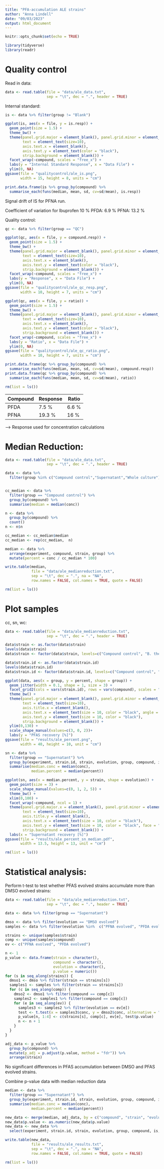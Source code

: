 ```yaml
---
title: "PFA-accumulation ALE strains"
author: "Anna Lindell"
date: "09/03/2023"
output: html_document
---
```


```r
knitr::opts_chunk$set(echo = TRUE)
```


```r
library(tidyverse)
library(readr)
```





# Quality control

Read in data:
```r
data <- read.table(file = "data/ale_data.txt", 
                   sep = "\t", dec = ".", header = TRUE)
```



Internal standard:
```r
is <- data %>% filter(group != "Blank")

ggplot(is, aes(x = file, y = is.resp)) +
  geom_point(size = 1.5) +
  theme_bw() +
  theme(panel.grid.major = element_blank(), panel.grid.minor = element_blank(),
        text = element_text(size=10),
        axis.text.x = element_blank(),
        axis.text.y = element_text(color = "black"),
        strip.background = element_blank()) +
  facet_wrap(~compound, scales = "free_x") +
  labs(y = "Internal Standard Response", x = "Data File") +
  ylim(0, NA)
ggsave(file = "qualitycontrol/ale_is.png",
       width = 15, height = 8, units = "cm")

print.data.frame(is %>% group_by(compound) %>%
  summarise_each(funs(median, mean, sd, cv=sd/mean), is.resp))
```

Signal drift of IS for PFNA run.

Coefficient of variation for Ibuprofen 10 %
PFDA: 6.9 %
PFNA: 13.2 %





Quality control:
```r
qc <- data %>% filter(group == "QC")

ggplot(qc, aes(x = file, y = compound.resp)) +
  geom_point(size = 1.5) +
  theme_bw() +
  theme(panel.grid.major = element_blank(), panel.grid.minor = element_blank(),
        text = element_text(size=10),
        axis.text.x = element_blank(),
        axis.text.y = element_text(color = "black"),
        strip.background = element_blank()) +
  facet_wrap(~compound, scales = "free_x") +
  labs(y = "Response", x = "Data File") +
  ylim(0, NA)
ggsave(file = "qualitycontrol/ale_qc_resp.png",
       width = 10, height = 7, units = "cm")

ggplot(qc, aes(x = file, y = ratio)) +
  geom_point(size = 1.5) +
  theme_bw() +
  theme(panel.grid.major = element_blank(), panel.grid.minor = element_blank(),
        text = element_text(size=10),
        axis.text.x = element_blank(),
        axis.text.y = element_text(color = "black"),
        strip.background = element_blank()) +
  facet_wrap(~compound, scales = "free_x") +
  labs(y = "Ratio", x = "Data File") +
  ylim(0, NA)
ggsave(file = "qualitycontrol/ale_qc_ratio.png",
       width = 10, height = 7, units = "cm")

print.data.frame(qc %>% group_by(compound) %>%
  summarise_each(funs(median, mean, sd, cv=sd/mean), compound.resp))
print.data.frame(qc %>% group_by(compound) %>%
  summarise_each(funs(median, mean, sd, cv=sd/mean), ratio))

rm(list = ls())
```

| Compound | Response | Ratio |
|----------|----------|-------|
| PFDA     | 7.5 %    | 6.6 % |
| PFNA     | 19.3 %   | 16 %  |

--> Response used for concentration calculations




# Median Reduction:

```r
data <- read.table(file = "data/ale_data.txt", 
                   sep = "\t", dec = ".", header = TRUE)

data <- data %>%
  filter(group %in% c("Compound control","Supernatant","Whole culture"))


cc_median <- data %>%
  filter(group == "Compound control") %>%
  group_by(compound) %>%
  summarise(median = median(conc)) 

n <- data %>%
  group_by(compound) %>%
  count()
n <- n$n

cc_median <- cc_median$median
cc_median <- rep(cc_median,  n)

median <- data %>%
  arrange(experiment, compound, strain, group) %>%
  mutate(percent = conc / cc_median * 100)

write.table(median,
            file = "data/ale_medianreduction.txt",
            sep = "\t", dec = ".", na = "NA",
            row.names = FALSE, col.names = TRUE, quote = FALSE)

rm(list = ls())
```





# Plot samples

cc, sn, wc:
```r
data <- read.table(file = "data/ale_medianreduction.txt", 
                   sep = "\t", dec = ".", header = TRUE)

data$strain <- as.factor(data$strain)
levels(data$strain)
data$strain <- factor(data$strain, levels=c("Compound control", "B. thetaiotaomicron", "B. uniformis", "C. difficile", "E. coli BW25113 delta-TolC", "P. merdae"))

data$strain.id <- as.factor(data$strain.id)
levels(data$strain.id)
data$strain.id <- factor(data$strain.id, levels=c("Compound control", "5002_parental", "5002_DMSO", "5002_PFDeA", "5002_PFNA", "5004_parental", "5004_DMSO", "5004_PFDeA", "5004_PFNA", "5071_parental", "5071_DMSO", "5071_PFDeA", "5071_PFNA", "5083_parental", "5083_DMSO", "5083_PFDeA", "5083_PFNA", "BWdC_parental", "BWdC_DMSO", "BWdC_PFDeA", "BWdC_PFNA"))

ggplot(data, aes(x = group, y = percent, shape = group)) +
  geom_jitter(width = 0.1, shape = 1, size = 3) +
  facet_grid2(cols = vars(strain.id), rows = vars(compound), scales = "free_x", labeller = label_wrap_gen(width = 13, multi_line = TRUE)) +
  theme_bw() +
  theme(panel.grid.major = element_blank(), panel.grid.minor = element_blank(),
        text = element_text(size=10),
        axis.title.x = element_blank(),
        axis.text.x = element_text(size = 10, color = "black", angle = 90, , vjust = 0.5, hjust = 0.5),
        axis.text.y = element_text(size = 10, color = "black"),
        strip.background = element_blank()) +
  ylim(0,130) +
  scale_shape_manual(values=c(3, 0, 2))+
  labs(y = "PFAS recovery [%]")
ggsave(file = "results/ale_percent.png",
       width = 40, height = 10, unit = "cm")

sn <- data %>% 
  filter(group == "Supernatant") %>%
  group_by(experiment, strain.id, strain, evolution, group, compound, is) %>%
  summarise(median.conc = median(conc),
            median.percent = median(percent))

ggplot(sn, aes(x = median.percent, y = strain, shape = evolution)) +
  geom_point(size = 3) +
  scale_shape_manual(values=c(0, 1, 2, 5)) +
  theme_bw() +
  xlim(0,100) +
  facet_wrap(~compound, ncol = 1) +
  theme(panel.grid.major.x = element_blank(), panel.grid.minor = element_blank(),
        text = element_text(size=10),
        axis.title.y = element_blank(),
        axis.text.x = element_text(size = 10, color = "black"),
        axis.text.y = element_text(size = 10, color = "black", face = "italic"),
        strip.background = element_blank()) +
  labs(x = "Supernatant recovery [%]")
ggsave(file = "results/ale_percent_sn_median.pdf",
       width = 13.5, height = 13, unit = "cm")

rm(list = ls())
```




# Statistical analysis:

Perform t-test to test whether PFAS evolved strains accumulate more than DMSO evolved strains:
```r
data <- read.table(file = "data/ale_medianreduction.txt", 
                   sep = "\t", dec = ".", header = TRUE)

data <- data %>% filter(group == "Supernatant")

dmso <- data %>% filter(evolution == "DMSO evolved")
samples <- data %>% filter(evolution %in%  c("PFNA evolved", "PFDA evolved"))

strains <- unique(samples$strain)
comp <- unique(samples$compound)
ev <- c("PFNA evolved", "PFDA evolved")

n <- 1
p_value <- data.frame(strain = character(),
                      compound = character(),
                      evolution = character(),
                      p.value = numeric())
for (s in seq_along(strains)) {
  dmso1 <- dmso %>% filter(strain == strains[s])
  samples1 <- samples %>% filter(strain == strains[s])
  for (c in seq_along(comp)) {
    dmso2 <- dmso1 %>% filter(compound == comp[c])
    samples2 <- samples1 %>% filter(compound == comp[c])
    for (e in seq_along(ev)) {
      samples3 <- samples2 %>% filter(evolution == ev[e])
      test <- t.test(x = samples3$conc, y = dmso2$conc, alternative = "two.sided")
      p_value[n, 1:4] <- c(strains[s], comp[c], ev[e], test$p.value)
      n <- n + 1
    }
  }
}

adj_data <- p_value %>%
  group_by(compound) %>%
  mutate(p_adj = p.adjust(p.value, method = "fdr")) %>%
  arrange(strain)
```

No significant differences in PFAS accumulation between DMSO and PFAS evolved strains.


Combine p-value data with median reduction data
```r
median <- data %>% 
  filter(group == "Supernatant") %>%
  group_by(experiment, strain.id, strain, evolution, group, compound, is) %>%
  summarise(median.conc = median(conc),
            median.percent = median(percent))

new_data <- merge(median, adj_data, by = c("compound", "strain", "evolution"), all = TRUE)
new_data$p.value <- as.numeric(new_data$p.value)
new_data <- new_data %>%
  select(experiment, strain.id, strain, evolution, group, compound, is, median.conc, median.percent, p.value, p_adj)

write.table(new_data,
            file = "results/ale_results.txt",
            sep = "\t", dec = ".", na = "NA",
            row.names = FALSE, col.names = TRUE, quote = FALSE)

rm(list = ls())
```






